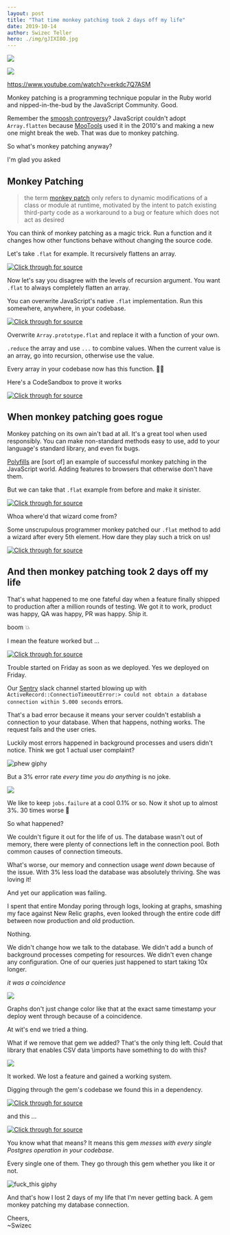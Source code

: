 ```yaml
---
layout: post
title: "That time monkey patching took 2 days off my life"
date: 2019-10-14
author: Swizec Teller
hero: ./img/gJIXI8O.jpg
---
```


![](./img/gJIXI8O.jpg)

![](giphy:hello)

https://www.youtube.com/watch?v=erkdc7Q7ASM

Monkey patching is a programming technique popular in the Ruby world and nipped-in-the-bud by the JavaScript Community. Good.

Remember the [smoosh controversy](https://developers.google.com/web/updates/2018/03/smooshgate)? JavaScript couldn't adopt `Array.flatten` because [MooTools](https://en.wikipedia.org/wiki/MooTools) used it in the 2010's and making a new one might break the web. That was due to monkey patching.

So what's monkey patching anyway?

I'm glad you asked

## Monkey Patching

> the term [monkey patch](https://en.wikipedia.org/wiki/Monkey_patch) only refers to dynamic modifications of a class or module at runtime, motivated by the intent to patch existing third-party code as a workaround to a bug or feature which does not act as desired

You can think of monkey patching as a magic trick. Run a function and it changes how other functions behave without changing the source code.

Let's take `.flat` for example. It recursively flattens an array.

[![Click through for source](./img/techletter.app-screenshot-1571068942459.png)](<https://carbon.now.sh/?bg=rgba(255,255,255,1)&t=seti&l=javascript&ds=true&wc=true&wa=true&pv=48px&ph=32px&ln=false&code=%3E%20%5B1%2C%20%5B2%2C%203%2C%20%5B4%2C%205%5D%5D%5D.flat()%0A%2F%2F%20(4)%C2%A0%5B1%2C%202%2C%203%2C%20Array(2)%5D%0A%0A%3E%20%5B1%2C%20%5B2%2C%203%2C%20%5B4%2C%205%5D%5D%5D.flat(2)%0A%2F%2F%20(5)%C2%A0%5B1%2C%202%2C%203%2C%204%2C%205%5D>)

Now let's say you disagree with the levels of recursion argument. You want `.flat` to always completely flatten an array.

You can overwrite JavaScript's native `.flat` implementation. Run this somewhere, anywhere, in your codebase.

[![Click through for source](./img/techletter.app-screenshot-1571068942189.png)](<https://carbon.now.sh/?bg=rgba(255,255,255,1)&t=seti&l=javascript&ds=true&wc=true&wa=true&pv=48px&ph=32px&ln=false&code=Array.prototype.flat%20%3D%20function()%20%7B%0A%20%20return%20this.reduce((arr%2C%20cur)%20%3D%3E%20%7B%0A%20%20%20%20if%20(Array.isArray(cur))%20%7B%0A%20%20%20%20%20%20return%20%5B...arr%2C%20...cur.flat()%5D%3B%0A%20%20%20%20%7D%20else%20%7B%0A%20%20%20%20%20%20return%20%5B...arr%2C%20cur%5D%3B%0A%20%20%20%20%7D%0A%20%20%7D%2C%20%5B%5D)%3B%0A%7D%3B>)

Overwrite `Array.prototype.flat` and replace it with a function of your own.

`.reduce` the array and use `...` to combine values. When the current value is an array, go into recursion, otherwise use the value.

Every array in your codebase now has this function. 🧙‍♂️

Here's a CodeSandbox to prove it works

[![Click through for source](./img/techletter.app-screenshot-1571068952841.png)](https://codesandbox.io/s/js-monkey-patch-jpwru)

## When monkey patching goes rogue

Monkey patching on its own ain't bad at all. It's a great tool when used responsibly. You can make non-standard methods easy to use, add to your language's standard library, and even fix bugs.

[Polyfills](<https://en.wikipedia.org/wiki/Polyfill_(programming)>) are \[sort of] an example of successful monkey patching in the JavaScript world. Adding features to browsers that otherwise don't have them.

But we can take that `.flat` example from before and make it sinister.

[![Click through for source](./img/techletter.app-screenshot-1571068942441.png)](<https://carbon.now.sh/?bg=rgba(255,255,255,1)&t=seti&l=javascript&ds=true&wc=true&wa=true&pv=48px&ph=32px&ln=false&code=console.log(%5B1%2C%20%5B2%2C%203%5D%5D.flat())%3B%0A%2F%2F%20%5B1%2C%202%2C%203%5D%0A%0Aconsole.log(%5B1%2C%20%5B2%2C%203%2C%20%5B4%2C%205%5D%5D%5D.flat())%3B%0A%2F%2F%20%5B1%2C%202%2C%203%2C%204%2C%205%5D%0A%0Aconsole.log(%5B1%2C%20%5B2%2C%203%2C%20%5B4%2C%205%5D%2C%20%5B6%2C%207%2C%20%5B8%2C%209%2C%20%5B10%2C%2011%5D%5D%5D%5D%5D.flat())%3B%0A%2F%2F%20%5B1%2C%202%2C%203%2C%204%2C%205%2C%20%22%F0%9F%A7%99%E2%80%8D%E2%99%82%EF%B8%8F%22%2C%206%2C%207%2C%208%2C%209%2C%20%22%F0%9F%A7%99%E2%80%8D%E2%99%82%EF%B8%8F%22%2C%2010%2C%2011%5D>)

Whoa where'd that wizard come from?

Some unscrupulous programmer monkey patched our `.flat` method to add a wizard after every 5th element. How dare they play such a trick on us!

[![Click through for source](./img/techletter.app-screenshot-1571068952960.png)](https://codesandbox.io/s/js-monkey-patch-bad-7r2zd)

## And then monkey patching took 2 days off my life

That's what happened to me one fateful day when a feature finally shipped to production after a million rounds of testing. We got it to work, product was happy, QA was happy, PR was happy. Ship it.

boom 💥

I mean the feature worked but ...

[![Click through for source](./img/techletter.app-screenshot-1571068941374.png)](https://twitter.com/Swizec/status/1181279294535790600)

Trouble started on Friday as soon as we deployed. Yes we deployed on Friday.

Our [Sentry](https://sentry.io/welcome/) slack channel started blowing up with `ActiveRecord::ConnectioTimeoutError:> could not obtain a database connection within 5.000 seconds` errors.

That's a bad error because it means your server couldn't establish a connection to your database. When that happens, nothing works. The request fails and the user cries.

Luckily most errors happened in background processes and users didn't notice. Think we got 1 actual user complaint?

![phew giphy](./img/media-EDt1m8p5hqXG8-giphy.gif)

But a 3% error rate _every time you do anything_ is no joke.

![](./img/1iOQWdy.png)

We like to keep `jobs.failure` at a cool 0.1% or so. Now it shot up to almost 3%. 30 times worse 😬

So what happened?

We couldn't figure it out for the life of us. The database wasn't out of memory, there were plenty of connections left in the connection pool. Both common causes of connection timeouts.

What's worse, our memory and connection usage _went down_ because of the issue. With 3% less load the database was absolutely thriving. She was loving it!

And yet our application was failing.

I spent that entire Monday poring through logs, looking at graphs, smashing my face against New Relic graphs, even looked through the entire code diff between now production and old production.

Nothing.

We didn't change how we talk to the database. We didn't add a bunch of background processes competing for resources. We didn't even change any configuration. One of our queries just happened to start taking 10x longer.

_it was a coincidence_

![](./img/ciOFmJZ.png)

Graphs don't just change color like that at the exact same timestamp your deploy went through because of a coincidence.

At wit's end we tried a thing.

What if we remove that gem we added? That's the only thing left. Could that library that enables CSV data \\imports have something to do with this?

![](./img/l5RwQu5.png)

It worked. We lost a feature and gained a working system.

Digging through the gem's codebase we found this in a dependency.

[![Click through for source](./img/techletter.app-screenshot-1571068942366.png)](<https://carbon.now.sh/?bg=rgba(255,255,255,1)&t=seti&l=ruby&ds=true&wc=true&wa=true&pv=48px&ph=32px&ln=false&code=ActiveSupport.on_load(%3Aactive_record)%20do%0A%20%20require%20%22activerecord-\import%2Fbase%22%0Aend>)

and this ...

[![Click through for source](./img/techletter.app-screenshot-1571068942460.png)](<https://carbon.now.sh/?bg=rgba(255,255,255,1)&t=seti&l=ruby&ds=true&wc=true&wa=true&pv=48px&ph=32px&ln=false&code=class%20ActiveRecord%3A%3AConnectionAdapters%3A%3APostgreSQLAdapter%0A%20%20include%20ActiveRecord%3A%3AImport%3A%3APostgreSQLAdapter%0Aend>)

You know what that means? It means this gem _messes with every single Postgres operation in your codebase_.

Every single one of them. They go through this gem whether you like it or not.

![fuck_this giphy](./img/media-3o7aD3FWKSEaExtk08-giphy-downsized-medium.gif)

And that's how I lost 2 days of my life that I'm never getting back. A gem monkey patching my database connection.

Cheers,  
~Swizec
